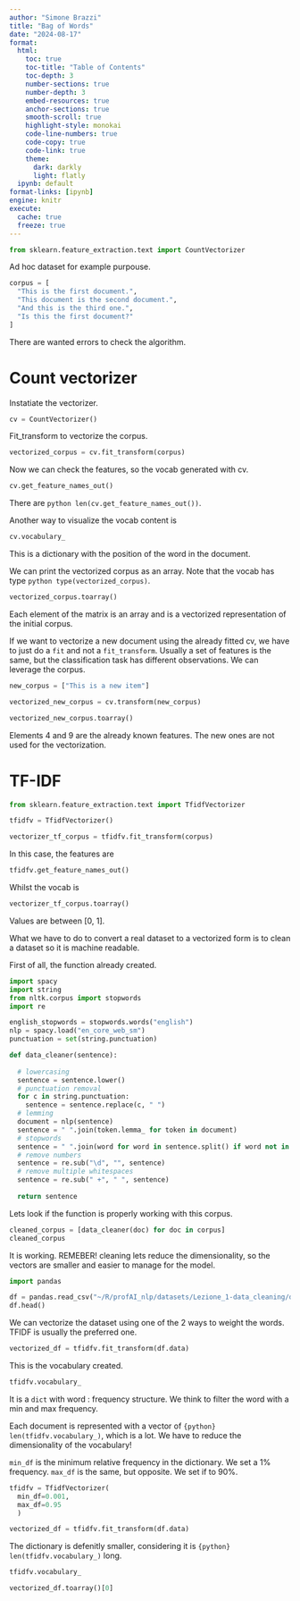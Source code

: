 ```yaml
---
author: "Simone Brazzi"
title: "Bag of Words"
date: "2024-08-17"
format:
  html:
    toc: true
    toc-title: "Table of Contents"
    toc-depth: 3
    number-sections: true
    number-depth: 3
    embed-resources: true
    anchor-sections: true
    smooth-scroll: true
    highlight-style: monokai
    code-line-numbers: true
    code-copy: true
    code-link: true
    theme:
      dark: darkly
      light: flatly
  ipynb: default
format-links: [ipynb]
engine: knitr
execute:
  cache: true
  freeze: true
---
```


```python
from sklearn.feature_extraction.text import CountVectorizer
```

Ad hoc dataset for example purpouse.
```python
corpus = [
  "This is the first document.",
  "This document is the second document.",
  "And this is the third one.",
  "Is this the first document?"
]
```

There are wanted errors to check the algorithm.

# Count vectorizer

Instatiate the vectorizer.

```python
cv = CountVectorizer()
```

Fit_transform to vectorize the corpus.

```python
vectorized_corpus = cv.fit_transform(corpus)
```

Now we can check the features, so the vocab generated with cv.

```python
cv.get_feature_names_out()
```

There are `python len(cv.get_feature_names_out())`.

Another way to visualize the vocab content is

```python
cv.vocabulary_
```

This is a dictionary with the position of the word in the document.

We can print the vectorized corpus as an array. Note that the vocab has type `python type(vectorized_corpus)`.

```python
vectorized_corpus.toarray()
```

Each element of the matrix is an array and is a vectorized representation of the initial corpus.


If we want to vectorize a new document using the already fitted cv, we have to just do a `fit` and not a `fit_transform`.
Usually a set of features is the same, but the classification task has different observations. We can leverage the corpus.

```python
new_corpus = ["This is a new item"]

vectorized_new_corpus = cv.transform(new_corpus)

vectorized_new_corpus.toarray()
```

Elements 4 and 9 are the already known features. The new ones are not used for the vectorization.

# TF-IDF

```python
from sklearn.feature_extraction.text import TfidfVectorizer
```

```python
tfidfv = TfidfVectorizer()

vectorizer_tf_corpus = tfidfv.fit_transform(corpus)
```

In this case, the features are

```python
tfidfv.get_feature_names_out()
```

Whilst the vocab is

```python
vectorizer_tf_corpus.toarray()
```

Values are between [0, 1].

What we have to do to convert a real dataset to a vectorized form is to clean a dataset so it is machine readable.

First of all, the function already created.
```python
import spacy
import string
from nltk.corpus import stopwords
import re

english_stopwords = stopwords.words("english")
nlp = spacy.load("en_core_web_sm")
punctuation = set(string.punctuation)

def data_cleaner(sentence):
  
  # lowercasing
  sentence = sentence.lower()
  # punctuation removal
  for c in string.punctuation:
    sentence = sentence.replace(c, " ")
  # lemming
  document = nlp(sentence)
  sentence = " ".join(token.lemma_ for token in document)
  # stopwords
  sentence = " ".join(word for word in sentence.split() if word not in english_stopwords)
  # remove numbers
  sentence = re.sub("\d", "", sentence)
  # remove multiple whitespaces
  sentence = re.sub(" +", " ", sentence)
  
  return sentence
```

Lets look if the function is properly working with this corpus.

```python
cleaned_corpus = [data_cleaner(doc) for doc in corpus]
cleaned_corpus
```

It is working. REMEBER! cleaning lets reduce the dimensionality, so the vectors are smaller and easier to manage for the model.

```python
import pandas

df = pandas.read_csv("~/R/profAI_nlp/datasets/Lezione_1-data_cleaning/dataset_cleaned.csv")
df.head()
```

We can vectorize the dataset using one of the 2 ways to weight the words. TFIDF is usually the preferred one.

```python
vectorized_df = tfidfv.fit_transform(df.data)
```

This is the vocabulary created.

```python
tfidfv.vocabulary_
```

It is a `dict` with word : frequency structure. We think to filter the word with a min and max frequency.

Each document is represented with a vector of `{python} len(tfidfv.vocabulary_)`, which is a lot. We have to reduce the dimensionality of the vocabulary!

`min_df` is the minimum relative frequency in the dictionary. We set a 1% frequency.
`max_df` is the same, but opposite. We set if to 90%.

```python
tfidfv = TfidfVectorizer(
  min_df=0.001,
  max_df=0.95
  )

vectorized_df = tfidfv.fit_transform(df.data)
```

The dictionary is defenitly smaller, considering it is `{python} len(tfidfv.vocabulary_)` long.

```python
tfidfv.vocabulary_
```

```python
vectorized_df.toarray()[0]
```



